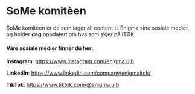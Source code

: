# SoMe komitèen


SoMe komitèen er de som lager all content til Enigma sine sosiale medier, og holder **deg** oppdatert om hva som skjer på ITØK. 

<ReactPlayer controls = {true} url='/img/Img/SoMe1.mp4'/>

#### Våre sosiale medier finner du her:

**Instagram**: <a href='https://www.instagram.com/enigma.uib'>https://www.instagram.com/enigma.uib</a>

**LinkedIn**: <a href='https://www.linkedin.com/company/enigmaitok/'>https://www.linkedin.com/company/enigmaitok/</a>

**TikTok**: <a href='https://www.tiktok.com/@enigma.uib'>https://www.tiktok.com/@enigma.uib</a>